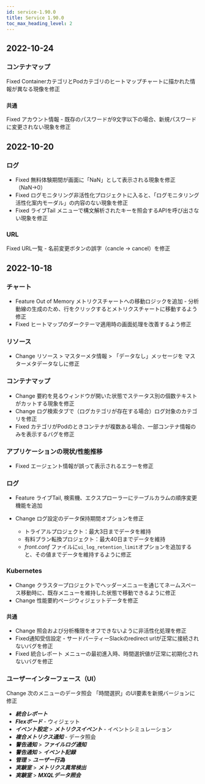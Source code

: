 ```yaml
---
id: service-1.90.0
title: Service 1.90.0
toc_max_heading_level: 2
---
```



## 2022-10-24

### コンテナマップ

<Status>Fixed</Status> ContainerカテゴリとPodカテゴリのヒートマップチャートに描かれた情報が異なる現像を修正

### `共通`

<Status>Fixed</Status> <UI>アカウント情報</UI> - 既存のパスワードが9文字以下の場合、新規パスワードに変更されない現象を修正

## 2022-10-20

### ログ

-   <Status>Fixed</Status> 無料体験期間が画面に「NaN」として表示される現象を修正（NaN→0）
-   <Status>Fixed</Status> ログモニタリング非活性化プロジェクトに入ると、「ログモニタリング活性化案内モーダル」の内容のない現象を修正
-   <Status>Fixed</Status> <UI>ライブTail</UI> メニューで構文解析されたキーを照会するAPIを呼び出さない現象を修正

### URL

<Status>Fixed</Status> URL一覧 - 名前変更ボタンの誤字（cancle → cancel）を修正

## 2022-10-18

### チャート

-   <Status>Feature</Status> Out of Memory メトリクスチャートへの移動ロジックを追加 - 分析動線の生成のため、行をクリックするとメトリクスチャートに移動するよう修正
-   <Status>Fixed</Status> ヒートマップのダークテーマ適用時の画面処理を改善するよう修正

### リソース

-   <Status>Change</Status> <UI>リソース</UI> > <UI>マスターメタ情報</UI> > 「データなし」メッセージを <UI>マスターメタデータなし</UI>に修正

### コンテナマップ

-   <Status>Change</Status> 要約を見るウィンドウが開いた状態でステータス別の個数テキストがカットする現象を修正
-   <Status>Change</Status> ログ検索タブで（ログカテゴリが存在する場合）ログ対象のカテゴリを修正
-   <Status>Fixed</Status> カテゴリがPodのときコンテナが複数ある場合、一部コンテナ情報のみを表示するバグを修正

### アプリケーションの現状/性能推移

-   <Status>Fixed</Status> エージェント情報が誤って表示されるエラーを修正

### ログ

-   <Status>Feature</Status> <UI>ライブTail</UI>, <UI>検索機</UI>、<UI>エクスプローラー</UI>にテーブルカラムの順序変更機能を追加
-   <Status>Change</Status> ログ設定のデータ保持期間オプションを修正

    -   トライアルプロジェクト：最大3日までデータを維持
    -   有料プラン転換プロジェクト：最大40日までデータを維持
    -   _front.conf_ ファイルに`ui_log_retention_limit`オプションを追加すると、その値までデータを維持するように修正

### Kubernetes

-   <Status>Change</Status> クラスタープロジェクトでヘッダーメニューを通じてネームスペース移動時に、既存メニューを維持した状態で移動できるように修正
-   <Status>Change</Status> 性能要約ページウィジェットデータを修正

### `共通`

-   <Status>Change</Status> 照会および分析権限をオフできないように非活性化処理を修正
-   <Status>Fixed</Status>通知受信設定 - サードパーティーSlackのredirect urlが正常に接続されないバグを修正
-   <Status>Fixed</Status> <UI>統合レポート</UI> メニューの最初進入時、時間選択値が正常に初期化されないバグを修正

### ユーザーインターフェース（UI）

<Status>Change</Status> 次のメニューのデータ照会 「<UI>時間選択</UI>」のUI要素を新規バージョンに修正

-   **_統合レポート_**
-   **_Flexボード_** - ウィジェット
-   **_イベント設定_** > **_メトリクスイベント_** - イベントシミュレーション
-   **_複合メトリクス通知_** - データ照会
-   **_警告通知_** > **_ファイルログ通知_**
-   **_警告通知_** > **_イベント記録_**
-   **_管理_** > **_ユーザー行為_**
-   **_実験室_** > **_メトリクス異常検出_**
-   **_実験室_** > **_MXQLデータ照会_**
